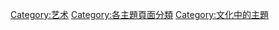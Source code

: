 [[Category:艺术|Category:艺术]]
[[Category:各主題頁面分類|Category:各主題頁面分類]]
[[Category:文化中的主題|Category:文化中的主題]]